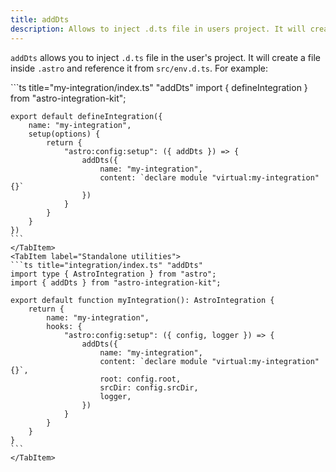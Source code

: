 ```yaml
---
title: addDts
description: Allows to inject .d.ts file in users project. It will create a file inside `.astro` and reference it from `src/env.d.ts`.
---
```


`addDts` allows you to inject `.d.ts` file in the user's project. It will
create a file inside `.astro` and reference it from `src/env.d.ts`. For example:

<Tabs>
    <TabItem label="Extended hooks">
    ```ts title="my-integration/index.ts" "addDts"
    import { defineIntegration } from "astro-integration-kit";

    export default defineIntegration({
        name: "my-integration",
        setup(options) {
            return {
                "astro:config:setup": ({ addDts }) => {
                    addDts({
                        name: "my-integration",
                        content: `declare module "virtual:my-integration" {}`
                    })
                }
            }
        }
    })
    ```
    </TabItem>
    <TabItem label="Standalone utilities">
    ```ts title="integration/index.ts" "addDts"
    import type { AstroIntegration } from "astro";
    import { addDts } from "astro-integration-kit";

    export default function myIntegration(): AstroIntegration {
        return {
            name: "my-integration",
            hooks: {
                "astro:config:setup": ({ config, logger }) => {
                    addDts({
                        name: "my-integration",
                        content: `declare module "virtual:my-integration" {}`,
                        root: config.root,
                        srcDir: config.srcDir,
                        logger,
                    })
                }
            }
        }
    }
    ```
    </TabItem>
</Tabs>
